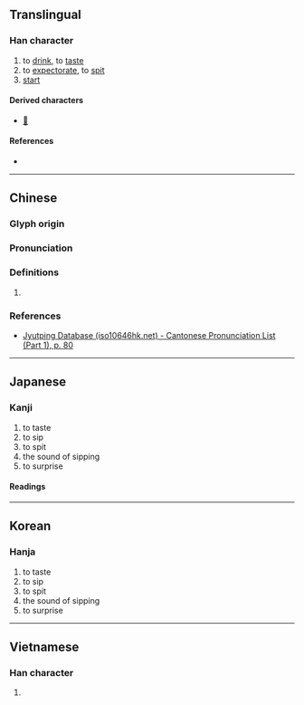 {{character info}}
==Translingual==

===Han character===
{{Han char|rn=30|rad=口|as=08|sn=11|four=60048|canj=RYOJ|ids=⿰口卒}}

# to [[drink]], to [[taste]]
# to [[expectorate]], to [[spit]]
# [[start]]

====Derived characters====
* [[𨅇]]

====References====
* {{Han ref|kx=0195.130|dkj=03816|dj=0416.120|hdz=10645.030|uh=5550|ud=21840|bh=D475|bd=54389}}

----

==Chinese==
{{zh-forms}}

===Glyph origin===
{{Han etym}}

===Pronunciation===
{{zh-pron
|m=cuì
|c=ceoi3,seoi6
|mc=y
|oc=y
|cat=
}}

===Definitions===
{{zh-hanzi}}

# {{rfdef|zh|sort=口08}}

===References===
* [http://www.iso10646hk.net/jp/document/download.jsp Jyutping Database (iso10646hk.net) - Cantonese Pronunciation List (Part 1), p. 80]

----

==Japanese==

===Kanji===
{{ja-kanji|grade=|rs=口08}}

# to taste
# to sip
# to spit
# the sound of sipping
# to surprise

====Readings====
{{ja-readings
|goon=すい
|kanon=さい
|kanyoon=そつ
|kun=おどろ-く, さけ-ぶ, な-める}}

----

==Korean==

===Hanja===
{{ko-hanja|hangeul=[[쵀]], [[줄]]|rv=chwae, jul|mr=ch'wae, chul}}

# to taste
# to sip
# to spit
# the sound of sipping
# to surprise

----

==Vietnamese==

===Han character===
{{vi-readings|reading=thối, chót, chọt, chụt, nuốt, suốt, thọt, tối, thoắt, thốt, trót, trốt, tủi, vót|rs=口08}}

# {{rfdef|vi}}
